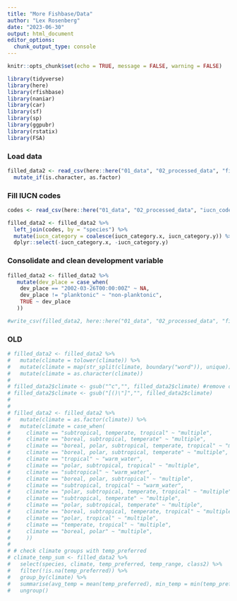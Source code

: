 ```yaml
---
title: "More Fishbase/Data"
author: "Lex Rosenberg"
date: "2023-06-30"
output: html_document
editor_options: 
  chunk_output_type: console
---
```


```r
knitr::opts_chunk$set(echo = TRUE, message = FALSE, warning = FALSE)

library(tidyverse)
library(here)
library(rfishbase)
library(naniar)
library(car)
library(sf)
library(sp)
library(ggpubr)
library(rstatix)
library(FSA)

```

### Load data

```r
filled_data2 <- read_csv(here::here("01_data", "02_processed_data", "filled_data2.csv")) %>%
  mutate_if(is.character, as.factor)

```

### Fill IUCN codes

```r

codes <- read_csv(here::here("01_data", "02_processed_data", "iucn_codes.csv"))

filled_data2 <- filled_data2 %>%
  left_join(codes, by = "species") %>%
  mutate(iucn_category = coalesce(iucn_category.x, iucn_category.y)) %>%
  dplyr::select(-iucn_category.x, -iucn_category.y)

```

### Consolidate and clean development variable

```r

filled_data2 <- filled_data2 %>% 
   mutate(dev_place = case_when(
    dev_place == "2002-03-26T00:00:00Z" ~ NA,
    dev_place != "planktonic" ~ "non-planktonic",
    TRUE ~ dev_place
   ))

```


```r

#write_csv(filled_data2, here::here("01_data", "02_processed_data", "filled_data2.csv"))

```












### OLD


```r

# filled_data2 <- filled_data2 %>%
#   mutate(climate = tolower(climate)) %>%
#   mutate(climate = map(str_split(climate, boundary("word")), unique)) %>%  #remove repeated words
#   mutate(climate = as.character(climate))
# 
# filled_data2$climate <- gsub("^c","", filled_data2$climate) #remove c("")
# filled_data2$climate <- gsub("[()\"]","", filled_data2$climate)
# 
# 
# filled_data2 <- filled_data2 %>%
#   mutate(climate = as.factor(climate)) %>% 
#   mutate(climate = case_when(
#     climate == "subtropical, temperate, tropical" ~ "multiple",
#     climate == "boreal, subtropical, temperate" ~ "multiple",
#     climate == "boreal, polar, subtropical, temperate, tropical" ~ "multiple",
#     climate == "boreal, polar, subtropical, temperate" ~ "multiple",
#     climate == "tropical" ~ "warm_water",
#     climate == "polar, subtropical, tropical" ~ "multiple",
#     climate == "subtropical" ~ "warm_water",
#     climate == "boreal, polar, subtropical" ~ "multiple",
#     climate == "subtropical, tropical" ~ "warm_water",
#     climate == "polar, subtropical, temperate, tropical" ~ "multiple",
#     climate == "subtropical, temperate" ~ "multiple",
#     climate == "polar, subtropical, temperate" ~ "multiple",
#     climate == "boreal, subtropical, temperate, tropical" ~ "multiple",
#     climate == "polar, tropical" ~ "multiple",
#     climate == "temperate, tropical" ~ "multiple",
#     climate == "boreal, polar" ~ "multiple",
#     ))
# 
# # check climate groups with temp_preferred
# climate_temp_sum <- filled_data2 %>% 
#   select(species, climate, temp_preferred, temp_range, class2) %>%
#   filter(!is.na(temp_preferred)) %>% 
#   group_by(climate) %>% 
#   summarise(avg_temp = mean(temp_preferred), min_temp = min(temp_preferred), max_temp = max(temp_preferred)) %>% 
#   ungroup()

```




